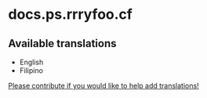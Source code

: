 # docs.ps.rrryfoo.cf

## Available translations
* English
* Filipino

[Please contribute if you would like to help add translations!]([https://github.com/mangorifo/ps-docs](https://crowdin.com/project/hy-ps-docs))
